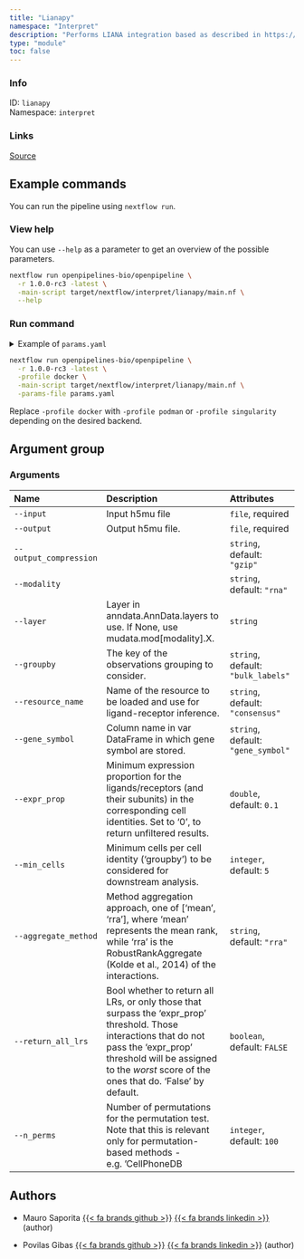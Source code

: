 ```yaml
---
title: "Lianapy"
namespace: "Interpret"
description: "Performs LIANA integration based as described in https://github.com/saezlab/liana-py"
type: "module"
toc: false
---
```


::: {.column-margin}

### Info

ID: `lianapy`  
Namespace: `interpret`

### Links
[Source](https://github.com/openpipelines-bio/openpipeline/blob/1.0.0-rc3/./src/interpret/lianapy){.btn-action .btn-sm .btn-info .btn role="button"}

:::



## Example commands

You can run the pipeline using `nextflow run`.

### View help

You can use `--help` as a parameter to get an overview of the possible parameters.

```bash
nextflow run openpipelines-bio/openpipeline \
  -r 1.0.0-rc3 -latest \
  -main-script target/nextflow/interpret/lianapy/main.nf \
  --help
```

### Run command

<details>
<summary>Example of `params.yaml`</summary>
```yaml
# Arguments
input: # please fill in - example: "path/to/file"
# output: "$id.$key.output.output"
output_compression: "gzip"
modality: "rna"
# layer: "foo"
groupby: "bulk_labels"
resource_name: "consensus"
gene_symbol: "gene_symbol"
expr_prop: 0.1
min_cells: 5
aggregate_method: "rra"
return_all_lrs: false
n_perms: 100

# Nextflow input-output arguments
publish_dir: # please fill in - example: "output/"
# param_list: "my_params.yaml"
```
</details>

```bash
nextflow run openpipelines-bio/openpipeline \
  -r 1.0.0-rc3 -latest \
  -profile docker \
  -main-script target/nextflow/interpret/lianapy/main.nf \
  -params-file params.yaml
```

:::{.callout-note}
Replace `-profile docker` with `-profile podman` or `-profile singularity` depending on the desired backend.
:::

## Argument group

### Arguments

|Name                   |Description                                                                                                                                                                                                                        |Attributes                         |
|:----------------------|:----------------------------------------------------------------------------------------------------------------------------------------------------------------------------------------------------------------------------------|:----------------------------------|
|`--input`              |Input h5mu file                                                                                                                                                                                                                    |`file`, required                   |
|`--output`             |Output h5mu file.                                                                                                                                                                                                                  |`file`, required                   |
|`--output_compression` |                                                                                                                                                                                                                                   |`string`, default: `"gzip"`        |
|`--modality`           |                                                                                                                                                                                                                                   |`string`, default: `"rna"`         |
|`--layer`              |Layer in anndata.AnnData.layers to use. If None, use mudata.mod[modality].X.                                                                                                                                                       |`string`                           |
|`--groupby`            |The key of the observations grouping to consider.                                                                                                                                                                                  |`string`, default: `"bulk_labels"` |
|`--resource_name`      |Name of the resource to be loaded and use for ligand-receptor inference.                                                                                                                                                           |`string`, default: `"consensus"`   |
|`--gene_symbol`        |Column name in var DataFrame in which gene symbol are stored.                                                                                                                                                                      |`string`, default: `"gene_symbol"` |
|`--expr_prop`          |Minimum expression proportion for the ligands/receptors (and their subunits) in the corresponding cell identities. Set to '0', to return unfiltered results.                                                                       |`double`, default: `0.1`           |
|`--min_cells`          |Minimum cells per cell identity ('groupby') to be considered for downstream analysis.                                                                                                                                              |`integer`, default: `5`            |
|`--aggregate_method`   |Method aggregation approach, one of ['mean', 'rra'], where 'mean' represents the mean rank, while 'rra' is the RobustRankAggregate (Kolde et al., 2014) of the interactions.                                                       |`string`, default: `"rra"`         |
|`--return_all_lrs`     |Bool whether to return all LRs, or only those that surpass the 'expr_prop' threshold. Those interactions that do not pass the 'expr_prop' threshold will be assigned to the *worst* score of the ones that do. 'False' by default. |`boolean`, default: `FALSE`        |
|`--n_perms`            |Number of permutations for the permutation test. Note that this is relevant only for permutation-based methods - e.g. 'CellPhoneDB                                                                                                 |`integer`, default: `100`          |

## Authors


  * Mauro Saporita [{{< fa brands github >}}](https://github.com/mauro-saporita) [{{< fa brands linkedin >}}](https://linkedin.com/in/mauro-saporita-930b06a5) (author)

  * Povilas Gibas [{{< fa brands github >}}](https://github.com/PoGibas) [{{< fa brands linkedin >}}](https://linkedin.com/in/povilas-gibas) (author)

